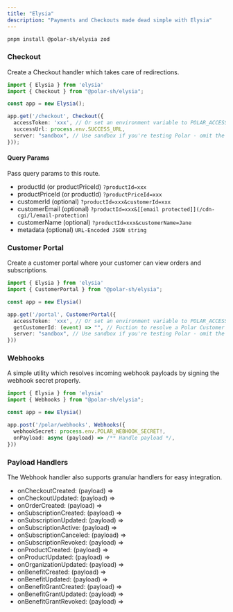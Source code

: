 ```yaml
---
title: "Elysia"
description: "Payments and Checkouts made dead simple with Elysia"
---
```


```bash
pnpm install @polar-sh/elysia zod
```

### Checkout

Create a Checkout handler which takes care of redirections.

```typescript
import { Elysia } from 'elysia'
import { Checkout } from "@polar-sh/elysia";

const app = new Elysia();

app.get('/checkout', Checkout({
  accessToken: 'xxx', // Or set an environment variable to POLAR_ACCESS_TOKEN
  successUrl: process.env.SUCCESS_URL,
  server: "sandbox", // Use sandbox if you're testing Polar - omit the parameter or pass 'production' otherwise
}));
```
#### Query Params

Pass query params to this route.

* productId (or productPriceId) `?productId=xxx`
* productPriceId (or productId) `?productPriceId=xxx`
* customerId (optional) `?productId=xxx&customerId=xxx`
* customerEmail (optional) `?productId=xxx&[[email protected]](/cdn-cgi/l/email-protection)`
* customerName (optional) `?productId=xxx&customerName=Jane`
* metadata (optional) `URL-Encoded JSON string`

### Customer Portal

Create a customer portal where your customer can view orders and subscriptions.

```typescript
import { Elysia } from 'elysia'
import { CustomerPortal } from "@polar-sh/elysia";

const app = new Elysia()

app.get('/portal', CustomerPortal({
  accessToken: 'xxx', // Or set an environment variable to POLAR_ACCESS_TOKEN
  getCustomerId: (event) => "", // Fuction to resolve a Polar Customer ID
  server: "sandbox", // Use sandbox if you're testing Polar - omit the parameter or pass 'production' otherwise
}))
```
### Webhooks

A simple utility which resolves incoming webhook payloads by signing the webhook secret properly.

```typescript
import { Elysia } from 'elysia'
import { Webhooks } from "@polar-sh/elysia";

const app = new Elysia()

app.post('/polar/webhooks', Webhooks({
  webhookSecret: process.env.POLAR_WEBHOOK_SECRET!,
  onPayload: async (payload) => /** Handle payload */,
}))
```
### Payload Handlers

The Webhook handler also supports granular handlers for easy integration.

* onCheckoutCreated: (payload) =>
* onCheckoutUpdated: (payload) =>
* onOrderCreated: (payload) =>
* onSubscriptionCreated: (payload) =>
* onSubscriptionUpdated: (payload) =>
* onSubscriptionActive: (payload) =>
* onSubscriptionCanceled: (payload) =>
* onSubscriptionRevoked: (payload) =>
* onProductCreated: (payload) =>
* onProductUpdated: (payload) =>
* onOrganizationUpdated: (payload) =>
* onBenefitCreated: (payload) =>
* onBenefitUpdated: (payload) =>
* onBenefitGrantCreated: (payload) =>
* onBenefitGrantUpdated: (payload) =>
* onBenefitGrantRevoked: (payload) =>


